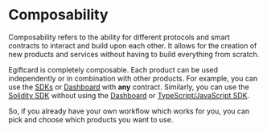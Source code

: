 # Composability

Composability refers to the ability for different protocols and smart contracts to interact and build upon each other.
It allows for the creation of new products and services without having to build everything from scratch.

Egiftcard is completely composable. Each product can be used independently or in combination with other products.
For example, you can use the [SDKs](/typescript/latest) or [Dashboard](https://egiftcard.cc/dashboard) with **any** contract. Similarly, you can use the [Solidity SDK](/contracts/build/overview)
without using the [Dashboard](https://egiftcard.cc/dashboard) or [TypeScript/JavaScript SDK](/typescript/latest).

So, if you already have your own workflow which works for you, you can pick and choose which products you want to use.
